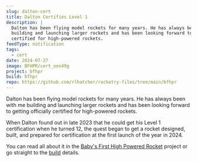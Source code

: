 ```yaml
---
slug: dalton-cert
title: Dalton Certifies Level 1
description: |
  Dalton has been flying model rockets for many years. He has always been with me
  building and launching larger rockets and has been looking forward to getting 
  certified for high-powered rockets.
feedType: notification
tags:
  - cert
date: 2024-07-27
image: BFHPR/cert_oex49g
project: bfhpr
build: bfhpr
repo: https://github.com/rlhatcher/rocketry-files/tree/main/bfhpr
---
```


Dalton has been flying model rockets for many years. He has always been with me building and launching
larger rockets and has been looking forward to getting officially certified for high-powered rockets.

When Dalton found out in late 2023 that he could get his Level 1 certification when he turned 12, the quest
began to get a rocket designed, built, and prepared for certification at the first launch of the year in 2024.  

<BlogImage
  src="BFHPR/cert_oex49g"
  width="3988"
  height="2991"
  crop="fit"
/>

You can read all about it in the [Baby's First High Powered Rocket](/projects/bfhpr)  project or go
straight to the [build](/builds/bfhpr/build) details.
